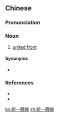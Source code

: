 {{also|统一战线}}
==Chinese==
{{zh-forms|s=统一战线|type=22}}

===Pronunciation===
{{zh-pron
|m=tǒng一 zhànxiàn
|c=tung2 jat1 zin3 sin3
|cat=n
}}

===Noun===
{{zh-noun}}

# {{lb|zh|Communism}} [[w:united front|united front]]

====Synonyms====
* {{zh-l|統戰}}

===References===
* {{pedialite|統一戰線|lang=zh}}
* {{pedialite|united front}}

[[ko:統一戰線]]
[[zh:統一戰線]]